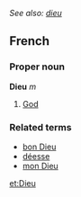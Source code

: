 ''See also: [[dieu]]''
==French==
===Proper noun===
'''Dieu''' ''m''

#[[God]]

===Related terms===
*[[bon Dieu]]
*[[déesse]]
*[[mon Dieu]]

[[et:Dieu]]